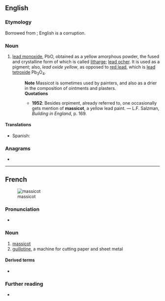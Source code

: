 ==English==

===Etymology===
Borrowed from {{bor|en|fr|massicot}}; English {{m|en|masticot}} is a corruption.

===Noun===
{{en-noun|~}}

# {{lb|en|chemistry}} [[lead monoxide]], PbO, obtained as a yellow amorphous powder, the fused and crystalline form of which is called [[litharge]]; [[lead ocher]]. It is used as a pigment; also, ''lead oxide yellow'', as opposed to [[red lead]], which is [[lead tetroxide]] Pb<sub>3</sub>O<sub>4</sub>.
#: '''Note''' Massicot is sometimes used by painters, and also as a drier in the composition of ointments and plasters.
#: '''Quotations'''
#:* '''1952''': Besides orpiment, already referred to, one occasionally gets mention of '''massicot''', a yellow lead paint. &mdash; L.F. Salzman, ''Building in England'', p. 169.

====Translations====
{{trans-top|lead monoxide}}
* Spanish: {{t|es|masicote}}
{{trans-mid}}
{{trans-bottom}}

===Anagrams===
* {{anagrams|en|acosmist|somatics}}

----

==French==
{{wikipedia|lang=fr}}
[[Image:Taglierina.jpg|thumb|massicot]]

===Pronunciation===
* {{fr-IPA}}

===Noun===
{{fr-noun|m}}

# [[massicot#English|massicot]]
# [[guillotine]], a machine for cutting paper and sheet metal

====Derived terms====
* {{l|fr|massicotier}}

===Further reading===
* {{R:TLFi}}